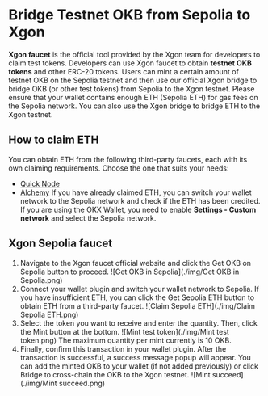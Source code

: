 # Bridge Testnet OKB from Sepolia to Xgon
**Xgon faucet** is the official tool provided by the Xgon team for developers to claim test tokens. Developers can use Xgon faucet to obtain **testnet OKB  tokens** and other ERC-20 tokens.
Users can mint a certain amount of testnet OKB on the Sepolia testnet and then use our official Xgon bridge to bridge OKB (or other test tokens) from Sepolia to the Xgon testnet. 
<Tip title="Note">Please ensure that your wallet contains enough ETH (Sepolia ETH) for gas fees on the Sepolia network. You can also use the Xgon bridge to bridge ETH to the Xgon testnet.</Tip>

## How to claim ETH
You can obtain ETH from the following third-party faucets, each with its own claiming requirements. Choose the one that suits your needs:
- [Quick Node](https://faucet.quicknode.com/ethereum/sepolia)
- [Alchemy](https://sepoliafaucet.com/)
If you have already claimed ETH, you can switch your wallet network to the Sepolia network and check if the ETH has been credited. If you are using the OKX Wallet, you need to enable **Settings - Custom network** and select the Sepolia network.

## Xgon Sepolia faucet
1. Navigate to the Xgon faucet official website and click the Get OKB on Sepolia button to proceed.
![Get OKB in Sepolia](./img/Get OKB in Sepolia.png)
2. Connect your wallet plugin and switch your wallet network to Sepolia. If you have insufficient ETH, you can click the Get Sepolia ETH button to obtain ETH from a third-party faucet.
![Claim Sepolia ETH](./img/Claim Sepolia ETH.png)
3. Select the token you want to receive and enter the quantity. Then, click the Mint button at the bottom. 
![Mint test token](./img/Mint test token.png)
The maximum quantity per mint currently is 10 OKB.
4. Finally, confirm this transaction in your wallet plugin. After the transaction is successful, a success message popup will appear. You can add the minted OKB to your wallet (if not added previously) or click Bridge to cross-chain the OKB to the Xgon testnet.
![Mint succeed](./img/Mint succeed.png)